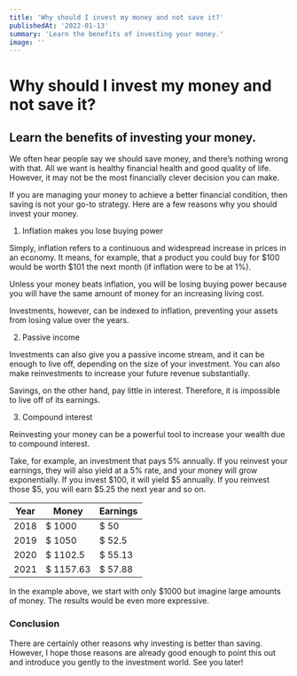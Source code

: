 ```yaml
---
title: 'Why should I invest my money and not save it?'
publishedAt: '2022-01-13'
summary: 'Learn the benefits of investing your money.'
image: ''
---
```



# Why should I invest my money and not save it?

## Learn the benefits of investing your money.

We often hear people say we should save money, and there’s nothing wrong with that. All we want is healthy financial health and good quality of life. However, it may not be the most financially clever decision you can make. 

If you are managing your money to achieve a better financial condition, then saving is not your go-to strategy. Here are a few reasons why you should invest your money.

1) Inflation makes you lose buying power

Simply, inflation refers to a continuous and widespread increase in prices in an economy. It means, for example, that a product you could buy for $100 would be worth $101 the next month (if inflation were to be at 1%). 

Unless your money beats inflation, you will be losing buying power because you will have the same amount of money for an increasing living cost.

Investments, however, can be indexed to inflation, preventing your assets from losing value over the years.

2) Passive income

Investments can also give you a passive income stream, and it can be enough to live off, depending on the size of your investment. You can also make reinvestments to increase your future revenue substantially.

Savings, on the other hand, pay little in interest. Therefore, it is impossible to live off of its earnings.

3) Compound interest

Reinvesting your money can be a powerful tool to increase your wealth due to compound interest. 

Take, for example, an investment that pays 5% annually. If you reinvest your earnings, they will also yield at a 5% rate, and your money will grow exponentially. If you invest $100, it will yield $5 annually. If you reinvest those $5, you will earn  $5.25 the next year and so on.

| Year | Money | Earnings |
|------|-------|------|
| 2018 | $ 1000 | $ 50 |
| 2019 | $ 1050 | $ 52.5 |
| 2020 | $ 1102.5 | $ 55.13 |
| 2021 | $ 1157.63 | $ 57.88 |

In the example above, we start with only $1000 but imagine large amounts of money. The results would be even more expressive. 

### Conclusion

There are certainly other reasons why investing is better than saving. However, I hope those reasons are already good enough to point this out and introduce you gently to the investment world. See you later!

